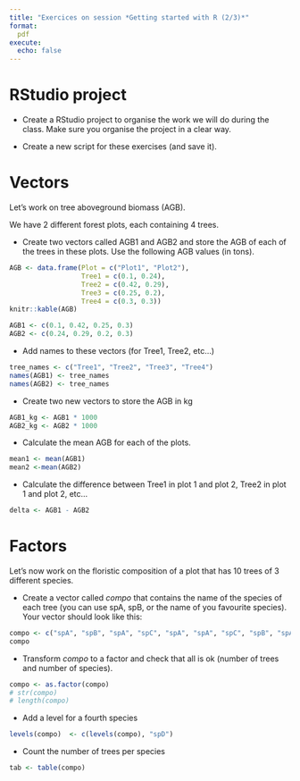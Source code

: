 ```yaml
---
title: "Exercices on session *Getting started with R (2/3)*"
format:
  pdf
execute:
  echo: false  
---
```


# RStudio project

* Create a RStudio project to organise the work we will do during the class. Make sure you organise the project in a clear way.

* Create a new script for these exercises (and save it).

# Vectors

Let's work on tree aboveground biomass (AGB). 

We have 2 different forest plots, each containing 4 trees.

* Create two vectors called AGB1 and AGB2 and store the AGB of each of the trees in these plots. Use the following AGB values (in tons).

```r
AGB <- data.frame(Plot = c("Plot1", "Plot2"),
                  Tree1 = c(0.1, 0.24),
                  Tree2 = c(0.42, 0.29),
                  Tree3 = c(0.25, 0.2),
                  Tree4 = c(0.3, 0.3))
knitr::kable(AGB)
```

```r
AGB1 <- c(0.1, 0.42, 0.25, 0.3)
AGB2 <- c(0.24, 0.29, 0.2, 0.3)
```

* Add names to these vectors (for Tree1, Tree2, etc...)

```r
tree_names <- c("Tree1", "Tree2", "Tree3", "Tree4")
names(AGB1) <- tree_names
names(AGB2) <- tree_names
```

* Create two new vectors to store the AGB in kg

```r
AGB1_kg <- AGB1 * 1000
AGB2_kg <- AGB2 * 1000
```


* Calculate the mean AGB for each of the plots.

```r
mean1 <- mean(AGB1)
mean2 <-mean(AGB2)
```

* Calculate the difference between Tree1 in plot 1 and plot 2, Tree2 in plot 1 and plot 2, etc...

```r
delta <- AGB1 - AGB2
```


# Factors

Let's now work on the floristic composition of a plot that has 10 trees of 3 different species.

* Create a vector called *compo* that contains the name of the species of each tree (you can use spA, spB, or the name of you favourite species). 
Your vector should look like this:

```r
compo <- c("spA", "spB", "spA", "spC", "spA", "spA", "spC", "spB", "spA", "spC")
compo
```

* Transform *compo* to a factor and check that all is ok (number of trees and number of species).

```r
compo <- as.factor(compo)
# str(compo)
# length(compo)
```

* Add a level for a fourth species

```r
levels(compo)  <- c(levels(compo), "spD")
```

* Count the number of trees per species

```r
tab <- table(compo)
```

